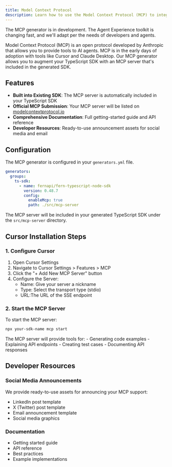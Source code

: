 ```yaml
---
title: Model Context Protocol
description: Learn how to use the Model Context Protocol (MCP) to integrate AI capabilities with your Fern documentation
---
```


<Note>
The MCP generator is in development. The Agent Experience toolkit is changing fast, and we'll adapt per the needs of developers and agents.
</Note>

Model Context Protocol (MCP) is an open protocol developed by Anthropic that allows you to provide tools to AI agents. MCP is in the early days of adoption with tools like Cursor and Claude Desktop. Our MCP generator allows you to augment your TypeScript SDK with an MCP server that's included in the generated SDK.

## Features

- **Built into Existing SDK**: The MCP server is automatically included in your TypeScript SDK
- **Official MCP Submission**: Your MCP server will be listed on [modelcontextprotocol.io](https://modelcontextprotocol.io)
- **Comprehensive Documentation**: Full getting-started guide and API reference
- **Developer Resources**: Ready-to-use announcement assets for social media and email

## Configuration 

The MCP generator is configured in your `generators.yml` file. 

```yaml
generators:
  groups:
    ts-sdk:
      - name: fernapi/fern-typescript-node-sdk
        version: 0.48.7
        config:
          enableMcp: true
          path: ./src/mcp-server
```

The MCP server will be included in your generated TypeScript SDK under the `src/mcp-server` directory.

## Cursor Installation Steps

### 1. Configure Cursor

1. Open Cursor Settings
2. Navigate to Cursor Settings > Features > MCP
3. Click the "+ Add New MCP Server" button
4. Configure the Server:
   - Name: Give your server a nickname
   - Type: Select the transport type (stdio)
   - URL:The URL of the SSE endpoint

### 2. Start the MCP Server

To start the MCP server:

```bash
npx your-sdk-name mcp start
```

<Note>
The MCP server will provide tools for:
- Generating code examples
- Explaining API endpoints
- Creating test cases
- Documenting API responses
</Note>

## Developer Resources

### Social Media Announcements

We provide ready-to-use assets for announcing your MCP support:

- LinkedIn post template
- X (Twitter) post template
- Email announcement template
- Social media graphics

### Documentation

- Getting started guide
- API reference
- Best practices
- Example implementations

